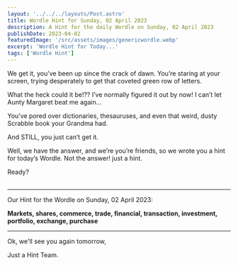 ```yaml
---
layout: '../../../layouts/Post.astro'
title: Wordle Hint for Sunday, 02 April 2023
description: A Hint for the daily Wordle on Sunday, 02 April 2023
publishDate: 2023-04-02
featuredImage: '/src/assets/images/genericwordle.webp'
excerpt: 'Wordle Hint for Today...'
tags: ['Wordle Hint']
---
```


We get it, you’ve been up since the crack of dawn. You’re staring at your screen, trying desperately to get that coveted green row of letters. 

What the heck could it be!??
I’ve normally figured it out by now!
I can’t let Aunty Margaret beat me again… 

You’ve pored over dictionaries, thesauruses, and even that weird, dusty Scrabble book your Grandma had.

And STILL, you just can’t get it. 

Well, we have the answer, and we’re you’re friends, so we wrote you a hint for today’s Wordle.
Not the answer! just a hint. 

Ready?<br /><br />

----

Our Hint for the Wordle on Sunday, 02 April 2023:

**Markets, shares, commerce, trade, financial, transaction, investment, portfolio, exchange, purchase**

----

Ok, we'll see you again tomorrow, 

Just a Hint Team.
